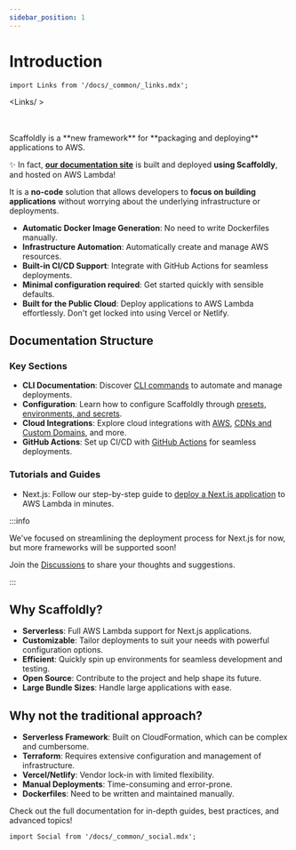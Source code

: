 ```yaml
---
sidebar_position: 1
---
```


# Introduction

```mdx-code-block
import Links from '/docs/_common/_links.mdx';
```

<Links/ >

<br />
<br />
Scaffoldly is a **new framework** for **packaging and deploying** applications to AWS.

✨ In fact, **[our documentation site](https://scaffoldly.dev)** is built and deployed **using Scaffoldly**, and hosted on AWS Lambda!

It is a **no-code** solution that allows developers to **focus on building applications** without worrying about the underlying infrastructure or deployments.

- **Automatic Docker Image Generation**: No need to write Dockerfiles manually.
- **Infrastructure Automation**: Automatically create and manage AWS resources.
- **Built-in CI/CD Support**: Integrate with GitHub Actions for seamless deployments.
- **Minimal configuration required**: Get started quickly with sensible defaults.
- **Built for the Public Cloud**: Deploy applications to AWS Lambda effortlessly. Don't get locked into using Vercel or Netlify.

## Documentation Structure

### Key Sections

- **CLI Documentation**: Discover [CLI commands](/docs/cli) to automate and manage deployments.
- **Configuration**: Learn how to configure Scaffoldly through [presets, environments, and secrets](/docs/config).
- **Cloud Integrations**: Explore cloud integrations with [AWS](/docs/cloud/aws), [CDNs and Custom Domains](/docs/cloud/cdn), and more.
- **GitHub Actions**: Set up CI/CD with [GitHub Actions](/docs/gha) for seamless deployments.

### Tutorials and Guides

- Next.js: Follow our step-by-step guide to [deploy a Next.js application](/docs/tutorials/nextjs) to AWS Lambda in minutes.

:::info

We've focused on streamlining the deployment process for Next.js for now, but more frameworks will be supported soon!

Join the [Discussions](https://github.com/scaffoldly/scaffoldly/discussions) to share your thoughts and suggestions.

:::

## Why Scaffoldly?

- **Serverless**: Full AWS Lambda support for Next.js applications.
- **Customizable**: Tailor deployments to suit your needs with powerful configuration options.
- **Efficient**: Quickly spin up environments for seamless development and testing.
- **Open Source**: Contribute to the project and help shape its future.
- **Large Bundle Sizes**: Handle large applications with ease.

## Why not the traditional approach?

- **Serverless Framework**: Built on CloudFormation, which can be complex and cumbersome.
- **Terraform**: Requires extensive configuration and management of infrastructure.
- **Vercel/Netlify**: Vendor lock-in with limited flexibility.
- **Manual Deployments**: Time-consuming and error-prone.
- **Dockerfiles**: Need to be written and maintained manually.

Check out the full documentation for in-depth guides, best practices, and advanced topics!

```mdx-code-block
import Social from '/docs/_common/_social.mdx';
```

<Social />
